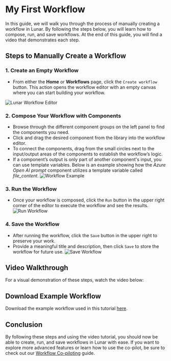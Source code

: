 
# My First Workflow

In this guide, we will walk you through the process of manually creating a workflow in Lunar. By following the steps below, you will learn how to compose, run, and save workflows. At the end of this guide, you will find a video that demonstrates each step.

<!-- To learn how to create workflows using the co-pilot feature instead, visit the [Workflow Co-piloting](copilot.mdx) page. -->

## Steps to Manually Create a Workflow

### 1. **Create an Empty Workflow**
   - From either the **Home** or **Workflows** page, click the `Create workflow` button. This action opens the workflow editor with an empty canvas where you can start building your workflow.
   <!-- ![Lunar Workflow](../img/lunar_workflows_3.png) -->
   ![Lunar Workflow Editor](../img/lunar_workflow_editor_empty.png)

### 2. **Compose Your Workflow with Components**
   - Browse through the different component groups on the left panel to find the components you need.
   - Click and drag the desired component from the library into the workflow editor.
   - To connect the components, drag from the small circles next to the input/output areas of the components to establish the workflow’s logic.
   - If a component’s output is only part of another component's input, you can use template variables. Below is an example showing how the *Azure Open AI prompt* component utilizes a template variable called *file_content*.
   ![Workflow Example](../img/lunar_generated_workflow.png)

### 3. **Run the Workflow**
   - Once your workflow is composed, click the `Run` button in the upper right corner of the editor to execute the workflow and see the results.
   ![Run Workflow](../img/lunar_workflow_ran.png)

### 4. **Save the Workflow**
   - After running the workflow, click the `Save` button in the upper right to preserve your work.
   - Provide a meaningful title and description, then click `Save` to store the workflow for future use.
   ![Save Workflow](../img/lunar_save_workflow.png)

## Video Walkthrough

For a visual demonstration of these steps, watch the video below:

<ReactPlayer playing controls url='/simple_workflow.webm' />


## Download Example Workflow

<!-- Download the example workflow above [here](./workflows/f9bd4b4f-ff98-4207-87be-ac8e1ee42494.json) -->
Download the example workflow used in this tutorial <a href="./workflows/f9bd4b4f-ff98-4207-87be-ac8e1ee42494.json" download>here</a>.


## Conclusion

By following these steps and using the video tutorial, you should now be able to create, run, and save workflows in Lunar with ease. If you want to explore more advanced features or learn how to use the co-pilot, be sure to check out our [Workflow Co-piloting](copilot) guide.
